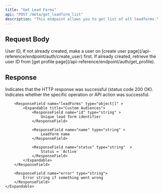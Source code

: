```yaml
---
title: "Get Lead Forms"
api: "POST /meta/get_leadform_list"
description: "This endpoint allows you to get list of all leadforms."
---
```


## Request Body

<ParamField body="userId" type="string" required>
	User ID, If not already created, make a user on [create user
	page](/api-reference/endpoint/auth/create_user) first. If already created,
	retrieve the user ID from [get profile
	page](/api-reference/endpoint/auth/get_profile).
</ParamField>

## Response

<ResponseField name="success" type="boolean">
	Indicates that the HTTP response was successful (status code 200 OK).
</ResponseField>

<ResponseField name="results" type="object" >
	<Expandable title="Results Object">
		<ResponseField name="success" type="boolean" >
			Indicates whether the specific operation or API action was successful.
		</ResponseField>

    	<ResponseField name="leadForms" type="object[]" >
            <Expandable title="Custom Audiences">
                <ResponseField name="id" type="string" >
                    Unique lead form identifier
                </ResponseField>

                <ResponseField name="name" type="string" >
                    Leadform name
                </ResponseField>

                <ResponseField name="status" type="string"  >
                    Status = `Active`
                </ResponseField>
            </Expandable>
        </ResponseField>

        <ResponseField name="error" type="string">
    		Error string if something went wrong
    	</ResponseField>
    </Expandable>

</ResponseField>
